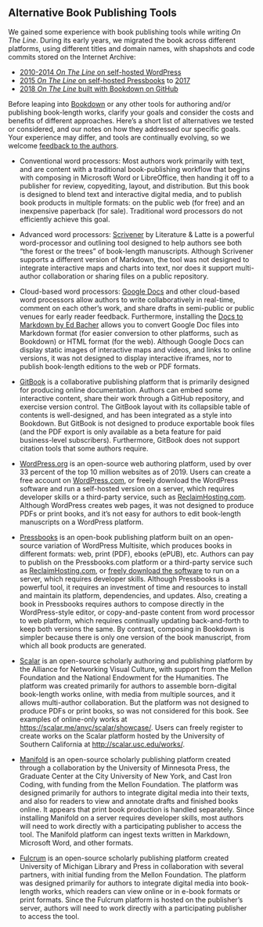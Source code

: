 ## Alternative Book Publishing Tools {- #alternative}

We gained some experience with book publishing tools while writing *On The Line*. During its early years, we migrated the book across different platforms, using different titles and domain names, with shapshots and code commits stored on the Internet Archive:

- [2010-2014 *On The Line* on self-hosted WordPress](https://web.archive.org/web/20100614053219/http://ontheline.trincoll.edu/)
- [2015 *On The Line* on self-hosted Pressbooks](https://web.archive.org/web/20150612122023/http://epress.trincoll.edu/ontheline2015/) to [2017](https://web.archive.org/web/20170712062322/http://ontheline.trincoll.edu/book/)
- [2018 *On The Line* built with Bookdown on GitHub](https://web.archive.org/web/20181121231806/https://ontheline.trincoll.edu/)

Before leaping into [Bookdown](https://bookdown.org) or any other tools for authoring and/or publishing book-length works, clarify your goals and consider the costs and benefits of different approaches. Here's a short list of alternatives we tested or considered, and our notes on how they addressed our specific goals. Your experience may differ, and tools are continually evolving, so we welcome [feedback to the authors](authors.html).

- Conventional word processors: Most authors work primarily with text, and are content with a traditional book-publishing workflow that begins with composing in Microsoft Word or LibreOffice, then handing it off to a publisher for review, copyediting, layout, and distribution. But this book is designed to blend text and interactive digital media, and to publish book products in multiple formats: on the public web (for free) and an inexpensive paperback (for sale). Traditional word processors do not efficiently achieve this goal.

- Advanced word processors: [Scrivener](https://www.literatureandlatte.com/scrivener) by Literature & Latte is a powerful word-processor and outlining tool designed to help authors see both "the forest or the trees" of book-length manuscripts. Although Scrivener supports a different version of Markdown, the tool was not designed to integrate interactive maps and charts into text, nor does it support multi-author collaboration or sharing files on a public repository.

- Cloud-based word processors: [Google Docs](http://docs.google.com) and other cloud-based word processors allow authors to write collaboratively in real-time, comment on each other's work, and share drafts in semi-public or public venues for early reader feedback. Furthermore, installing the [Docs to Markdown by Ed Bacher](https://github.com/evbacher/gd2md-html/wiki) allows you to convert Google Doc files into Markdown format (for easier conversion to other platforms, such as Bookdown) or HTML format (for the web). Although Google Docs can display static images of interactive maps and videos, and links to online versions, it was not designed to display interactive iframes, nor to publish book-length editions to the web or PDF formats.

- [GitBook](https://www.gitbook.com) is a collaborative publishing platform that is primarily designed for producing online documentation. Authors can embed some interactive content, share their work through a GitHub repository, and exercise version control. The GitBook layout with its collapsible table of contents is well-designed, and has been integrated as a style into Bookdown. But GitBook is not designed to produce exportable book files (and the PDF export is only available as a beta feature for paid business-level subscribers). Furthermore, GitBook does not support citation tools that some authors require.

- [WordPress.org](http://wordpress.org) is an open-source web authoring platform, used by over 33 percent of the top 10 million websites as of 2019. Users can create a free account on [WordPress.com](http://wordpress.com), or freely download the WordPress software and run a self-hosted version on a server, which requires developer skills or a third-party service, such as [ReclaimHosting.com](http://reclaimhosting.com). Although WordPress creates web pages, it was not designed to produce PDFs or print books, and it's not easy for authors to edit book-length manuscripts on a WordPress platform.

- [Pressbooks](http://pressbooks.com) is an open-book publishing platform built on an open-source variation of WordPress Multisite, which produces books in different formats: web, print (PDF), ebooks (ePUB), etc. Authors can pay to publish on the Pressbooks.com platform or a third-party service such as [ReclaimHosting.com](http://reclaimhosting.com), or [freely download the software](https://github.com/pressbooks) to run on a server, which requires developer skills. Although Pressbooks is a powerful tool, it requires an investment of time and resources to install and maintain its platform, dependencies, and updates. Also, creating a book in Pressbooks requires authors to compose directly in the WordPress-style editor, or copy-and-paste content from word processor to web platform, which requires continually updating back-and-forth to keep both versions the same. By contrast, composing in Bookdown is simpler because there is only one version of the book manuscript, from which all book products are generated.

- [Scalar](https://scalar.me/) is an open-source scholarly authoring and publishing platform by the Alliance for Networking Visual Culture, with support from the Mellon Foundation and the National Endowment for the Humanities. The platform was created primarily for authors to assemble born-digital book-length works online, with media from multiple sources, and it allows multi-author collaboration. But the platform was not designed to produce PDFs or print books, so was not considered for this book. See examples of online-only works at <https://scalar.me/anvc/scalar/showcase/>. Users can freely register to create works on the Scalar platform hosted by the University of Southern California at <http://scalar.usc.edu/works/>.

- [Manifold](https://manifoldapp.org) is an open-source scholarly publishing platform created through a collaboration by the University of Minnesota Press, the Graduate Center at the City University of New York, and Cast Iron Coding, with funding from the Mellon Foundation. The platform was designed primarily for authors to integrate digital media into their texts, and also for readers to view and annotate drafts and finished books online. It appears that print book production is handled separately. Since installing Manifold on a server requires developer skills, most authors will need to work directly with a participating publisher to access the tool. The Manifold platform can ingest texts written in Markdown, Microsoft Word, and other formats.

- [Fulcrum](https://www.fulcrum.org/) is an open-source scholarly publishing platform created University of Michigan Library and Press in collaboration with several partners, with initial funding from the Mellon Foundation. The platform was designed primarily for authors to integrate digital media into book-length works, which readers can view online or in e-book formats or print formats. Since the Fulcrum platform is hosted on the publisher's server, authors will need to work directly with a participating publisher to access the tool.
